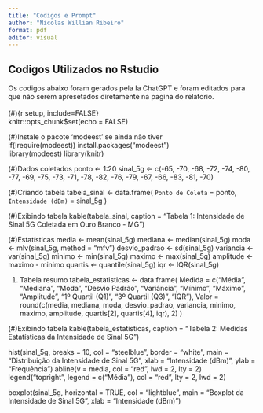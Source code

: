 ```yaml
---
title: "Codigos e Prompt"
author: "Nicolas Willian Ribeiro"
format: pdf
editor: visual
---
```


## Codigos Utilizados no Rstudio

Os codigos abaixo foram gerados pela Ia ChatGPT e foram editados para que não serem apresetados diretamente na pagina do relatorio.\
\
(#){r setup, include=FALSE}\
knitr::opts_chunk\$set(echo = FALSE)

(#)Instale o pacote 'modeest' se ainda não tiver\
if(!require(modeest)) install.packages("modeest")\
library(modeest) library(knitr)

(#)Dados coletados ponto \<- 1:20 sinal_5g \<- c(-65, -70, -68, -72, -74, -80, -77, -69, -75, -73, -71, -78, -82, -76, -79, -67, -66, -83, -81, -70)

(#)Criando tabela tabela_sinal \<- data.frame( `Ponto de Coleta` = ponto, `Intensidade (dBm)` = sinal_5g )

(#)Exibindo tabela kable(tabela_sinal, caption = "Tabela 1: Intensidade de Sinal 5G Coletada em Ouro Branco - MG")

(#)Estatísticas media \<- mean(sinal_5g) mediana \<- median(sinal_5g) moda \<- mlv(sinal_5g, method = "mfv") desvio_padrao \<- sd(sinal_5g) variancia \<- var(sinal_5g) minimo \<- min(sinal_5g) maximo \<- max(sinal_5g) amplitude \<- maximo - minimo quartis \<- quantile(sinal_5g) iqr \<- IQR(sinal_5g)

(1) Tabela resumo tabela_estatisticas \<- data.frame( Medida = c("Média", "Mediana", "Moda", "Desvio Padrão", "Variância", "Mínimo", "Máximo", "Amplitude", "1º Quartil (Q1)", "3º Quartil (Q3)", "IQR"), Valor = round(c(media, mediana, moda, desvio_padrao, variancia, minimo, maximo, amplitude, quartis\[2\], quartis\[4\], iqr), 2) )

(#)Exibindo tabela kable(tabela_estatisticas, caption = "Tabela 2: Medidas Estatísticas da Intensidade de Sinal 5G")

hist(sinal_5g, breaks = 10, col = "steelblue", border = "white", main = "Distribuição da Intensidade de Sinal 5G", xlab = "Intensidade (dBm)", ylab = "Frequência") abline(v = media, col = "red", lwd = 2, lty = 2) legend("topright", legend = c("Média"), col = "red", lty = 2, lwd = 2)

boxplot(sinal_5g, horizontal = TRUE, col = "lightblue", main = "Boxplot da Intensidade de Sinal 5G", xlab = "Intensidade (dBm)")

## 
